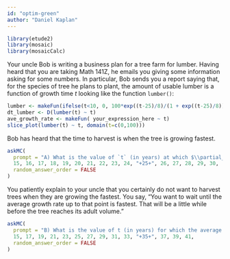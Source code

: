 ```yaml
---
id: "optim-green"
author: "Daniel Kaplan"
---
```


```r
library(etude2)
library(mosaic)
library(mosaicCalc)
```


Your uncle Bob is writing a business plan for a tree farm for lumber. Having heard that you are taking Math 141Z, he emails you giving some information asking for some numbers. In particular, Bob sends you a report saying that, for the species of tree he plans to plant, the amount of usable lumber is a function of growth time $t$ looking like the function `lumber()`: 

::: {.scaffolding}
```r
lumber <- makeFun(ifelse(t<10, 0, 100*exp((t-25)/8)/(1 + exp((t-25)/8))) ~ t)
dt_lumber <- D(lumber(t) ~ t)
ave_growth_rate <- makeFun( your_expression_here ~ t)
slice_plot(lumber(t) ~ t, domain(t=c(0,100)))
```
:::

Bob has heard that the time to harvest is when the tree is growing fastest.

```r
askMC(
  prompt = "A) What is the value of `t` (in years) at which $\\partial_t$ `lumber(t)` is largest?",
  15, 16, 17, 18, 19, 20, 21, 22, 23, 24, "+25+", 26, 27, 28, 29, 30,
  random_answer_order = FALSE
)
```

You patiently explain to your uncle that you certainly do not want to harvest trees when they are growing the fastest. You say, "You want to wait until the average growth rate up to that point is fastest. That will be a little while before the tree reaches its adult volume."



```r
askMC(
  prompt = "B) What is the value of t (in years) for which the average growth rate, up to that time, is fastest.",
  15, 17, 19, 21, 23, 25, 27, 29, 31, 33, "+35+", 37, 39, 41,
  random_answer_order = FALSE
)
```
